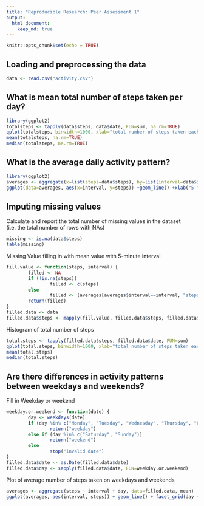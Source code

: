 ```yaml
---
title: "Reproducible Research: Peer Assessment 1"
output: 
  html_document:
    keep_md: true
---
```

```r
knitr::opts_chunk$set(echo = TRUE)
```

## Loading and preprocessing the data
```r
data <- read.csv("activity.csv")
```


## What is mean total number of steps taken per day?
```r
library(ggplot2)
totalsteps <- tapply(data$steps, data$date, FUN=sum, na.rm=TRUE)
qplot(totalsteps, binwidth=1000, xlab="total number of steps taken each day")
mean(totalsteps, na.rm=TRUE)
median(totalsteps, na.rm=TRUE)
```


## What is the average daily activity pattern?
```r
library(ggplot2)
averages <- aggregate(x=list(steps=data$steps), by=list(interval=data$interval),FUN=mean, na.rm=TRUE)
ggplot(data=averages, aes(x=interval, y=steps)) +geom_line() +xlab("5-minute interval") +ylab("average number of steps taken")
```


## Imputing missing values
Calculate and report the total number of missing values in the dataset (i.e. the total number of rows with NAs)
```r
missing <- is.na(data$steps)
table(missing)
```

Missing Value filling in with mean value with 5-minute interval
```r
fill.value <- function(steps, interval) {
        filled <- NA
        if (!is.na(steps))
                filled <- c(steps)
        else
                filled <- (averages[averages$interval==interval, "steps"])
        return(filled)
}
filled.data <- data
filled.data$steps <- mapply(fill.value, filled.data$steps, filled.data$interval)
```

Histogram of total number of steps
```r
total.steps <- tapply(filled.data$steps, filled.data$date, FUN=sum)
qplot(total.steps, binwidth=1000, xlab="total number of steps taken each day")
mean(total.steps)
median(total.steps)
```


## Are there differences in activity patterns between weekdays and weekends?
Fill in Weekday or weekend
```r
weekday.or.weekend <- function(date) {
        day <- weekdays(date)
        if (day %in% c("Monday", "Tuesday", "Wednesday", "Thursday", "Friday"))
                return("weekday")
        else if (day %in% c("Saturday", "Sunday"))
                return("weekend")
        else
                stop("invalid date")
}
filled.data$date <- as.Date(filled.data$date)
filled.data$day <- sapply(filled.data$date, FUN=weekday.or.weekend)

```

Plot of average number of steps taken on weekdays and weekends
```r
averages <- aggregate(steps ~ interval + day, data=filled.data, mean)
ggplot(averages, aes(interval, steps)) + geom_line() + facet_grid(day ~ .) +xlab("5-minute interval") + ylab("Number of steps")
```

